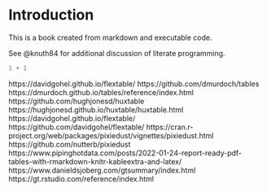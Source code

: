 # Introduction

This is a book created from markdown and executable code.

See @knuth84 for additional discussion of literate programming.

```r
1 + 1
```

https://davidgohel.github.io/flextable/ https://github.com/dmurdoch/tables https://dmurdoch.github.io/tables/reference/index.html https://github.com/hughjonesd/huxtable https://hughjonesd.github.io/huxtable/huxtable.html https://davidgohel.github.io/flextable/ https://github.com/davidgohel/flextable/ https://cran.r-project.org/web/packages/pixiedust/vignettes/pixiedust.html https://github.com/nutterb/pixiedust https://www.pipinghotdata.com/posts/2022-01-24-report-ready-pdf-tables-with-rmarkdown-knitr-kableextra-and-latex/ https://www.danieldsjoberg.com/gtsummary/index.html https://gt.rstudio.com/reference/index.html
